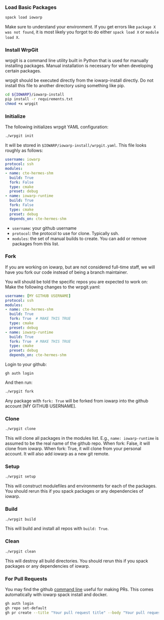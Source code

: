
### Load Basic Packages

```bash
spack load iowarp
```

Make sure to understand your environment. If you get errors
like `package X was not found`, it is most likely you forgot
to do either `spack load X` or `module load X`.

### Install WrpGit

wrpgit is a command line utility built in Python that is used for manually installing packages.
Manual installation is necessary for when developing certain packages.

wrpgit should be executed directly from the iowarp-install directly. Do not install this file
to another directory using something like pip.

```bash
cd ${IOWARP}/iowarp-install
pip install -r requirements.txt
chmod +x wrpgit
```

### Initialize

The following initializes wrpgit YAML configuration:
```bash
./wrpgit init
```

It will be stored in ``$IOWARP/iowarp-install/wrpgit.yaml``.
This file looks roughly as follows:
```yaml
username: iowarp 
protocol: ssh
modules:
- name: cte-hermes-shm
  build: True
  fork: False
  type: cmake
  preset: debug
- name: iowarp-runtime
  build: True
  fork: False
  type: cmake
  preset: debug
  depends_on: cte-hermes-shm
```

* ``username``: your github username
* ``protocol``: the protocol to use for clone. Typically ssh.
* ``modules``: the set of manual builds to create. You can add or remove packages from this list.

### Fork

If you are working on iowarp, but are not considered full-time staff, we will 
have you fork our code instead of being a branch maintainer. 

You will should be told the specific repos you are expected to work on:
Make the following changes to the wrpgit.yaml:

```yaml
username: [MY GITHUB USERNAME]
protocol: ssh
modules:
- name: cte-hermes-shm
  build: True
  fork: True  # MAKE THIS TRUE
  type: cmake
  preset: debug
- name: iowarp-runtime
  build: True
  fork: True  # MAKE THIS TRUE
  type: cmake
  preset: debug
  depends_on: cte-hermes-shm
```

Login to your github:
```
gh auth login
```

And then run:
```bash
./wrpgit fork
```

Any package with ``fork: True`` will be forked from iowarp into the github account
[MY GITHUB USERNAME].

### Clone

```bash
./wrpgit clone
```

This will clone all packages in the modules list. E.g., ``name: iowarp-runtime`` is assumed
to be the real name of the github repo. When fork: False, it will clone from iowarp. When fork: True,
it will clone from your personal account. It will also add iowarp as a new git remote. 

### Setup

```bash
./wrpgit setup
```

This will construct modulefiles and environments for each of the packages.
You should rerun this if you spack packages or any dependencies of iowarp.

### Build

```bash
./wrpgit build
````

This will build and install all repos with ``build: True``. 

### Clean

```bash
./wrpgit clean
```

This will destroy all build directories.
You should rerun this if you spack packages or any dependencies of iowarp.

### For Pull Requests

You may find the github [command line](https://cli.github.com/) useful for making PRs.
This comes automatically with iowarp spack install and docker.

```bash
gh auth login
gh repo set-default
gh pr create --title "Your pull request title" --body "Your pull request description"
``` 